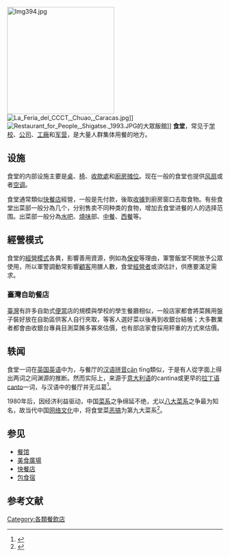 {{globalize|time=2021-10-19|area=中國}}
{{refimprove|time=2010-01-02T10:17:07+00:00}}
{{noteTA
|1=zh-tw:餐廳;zh-cn:食堂;
|2=zh-tw:餐廳;zh-cn:飯堂;
}}
[[File:Img394.jpg|250px]]
[[File:La_Feria_del_CCCT,_Chuao,_Caracas.jpg|thumb]]]]
[[File:Restaurant_for_People,_Shigatse._1993.JPG|thumb]]的大眾飯館]]
'''食堂'''，常见于[[学校|学校]]、[[公司|公司]]、[[工廠|工廠]]和[[军营|军营]]，是大量人群集体用餐的地方。

==设施==
食堂的内部设施主要是[[桌|桌]]、[[椅|椅]]、[[出納|收款處]]和[[廚房|廚房]][[摊位|摊位]]。现在一般的食堂也提供[[风扇|风扇]]或者[[空调|空调]]。

食堂通常類似[[快餐店|快餐店]]經營，一般是先付款，後取[[收據|收據]]到廚房窗口去取食物。有些食堂出菜部一般分為几个，分别售卖不同种类的食物，增加去食堂进餐的人的选择范围。出菜部一般分為[[水吧|水吧]]、[[燒味|燒味]]部、[[中國菜|中餐]]、[[西餐|西餐]]等。

==經營模式==
食堂的[[經營模式|經營模式]]各異，影響善用資源，例如為[[保安|保安]]等理由，軍警飯堂不開放予公眾使用，所以軍警調動常影響[[顧客|顧客]]用膳人數，食堂[[老闆|經營者]]或須估計，供應要滿足需求。
===臺灣自助餐店===
[[臺灣|臺灣]]有許多自助式[[便當|便當]]店的規模與學校的學生餐廳相似，一般店家都會將菜餚用盤子裝好放在自助區供客人自行夾取，等客人選好菜以後再到收銀台結帳；大多數業者都會由收銀台專員目測菜餚多寡來估價，也有部店家會採用秤重的方式來估價。

==轶闻==
食堂一词在[[英国英语|英国英语]]中为{{lang|en|canteen}}，与餐厅的[[汉语拼音|汉语拼音]]cān tīng類似，于是有人從字面上得出两词之间渊源的推断。然而实际上，来源于[[意大利语|意大利语]]的cantina或更早的[[拉丁语|拉丁语]]canto一词，与汉语中的餐厅并无瓜葛<ref>{{cite web|language=en|url=http://chinesepod.com/community/conversations/post/3321|title=General Discussion - canteen / can ting ?|publisher=ChinesePod|date=2008-09-17|accessdate=2010-08-25|archive-date=2021-03-10|archive-url=https://web.archive.org/web/20210310151032/https://chinesepod.com/community/conversations/post/3321|dead-url=no}}</ref>。

1980年后，因经济利益驱动，中国[[菜系|菜系]]之争绵延不绝，尤以[[八大菜系|八大菜系]]之争最为知名，故当代中国[[网络文化|网络文化]]中，将食堂菜[[恶搞|恶搞]]为第九大菜系<ref>{{Cite web |url=http://news.ifeng.com/a/20180224/56228765_0.shtml |title=八大菜系的历史，比春晚长不了几年 |accessdate=2018-05-03 |author=吴余 |date=2018-02-24 |archive-date= 2018-06-19|archive-url=https://web.archive.org/web/20180619163118/http://news.ifeng.com/a/20180224/56228765_0.shtml|dead-url=yes|publisher=凤凰网|language=Zh-hans }}</ref>。

==参见==
*[[餐馆|餐馆]]
*[[美食廣場|美食廣場]]
*[[快餐店|快餐店]]
*[[包食宿|包食宿]]

==参考文献==
{{Commons category|Cafeteria}}
{{reflist}}

[[Category:各類餐飲店|Category:各類餐飲店]]